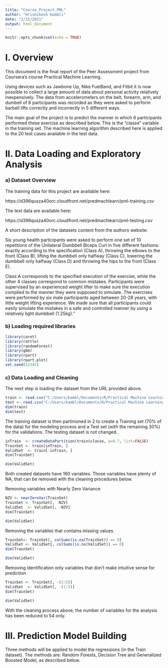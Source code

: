 ```yaml
---
title: "Course_Project_PML"
author: "Hrishikesh Kambli"
date: "2/15/2021"
output: html_document
---
```


```r
knitr::opts_chunk$set(echo = TRUE)
```

# I. Overview
This document is the final report of the Peer Assessment project from Coursera's course Practical Machine Learning.

Using devices such as Jawbone Up, Nike FuelBand, and Fitbit it is now possible to collect a large amount of data about personal activity relatively inexpensively. The data from accelerometers on the belt, forearm, arm, and dumbell of 6 participants was recorded as they were asked to perform barbell lifts correctly and incorrectly in 5 different ways.

The main goal of the project is to predict the manner in which 6 participants performed these exercise as described below. This is the "classe" variable in the training set. The machine learning algorithm described here is applied to the 20 test cases available in the test data.

# II. Data Loading and Exploratory Analysis

### a) Dataset Overview
The training data for this project are available here:

https://d396qusza40orc.cloudfront.net/predmachlearn/pml-training.csv

The test data are available here:

https://d396qusza40orc.cloudfront.net/predmachlearn/pml-testing.csv

A short description of the datasets content from the authors website:

Six young health participants were asked to perform one set of 10 repetitions of the Unilateral Dumbbell Biceps Curl in five different fashions: exactly according to the specification (Class A), throwing the elbows to the front (Class B), lifting the dumbbell only halfway (Class C), lowering the dumbbell only halfway (Class D) and throwing the hips to the front (Class E).

Class A corresponds to the specified execution of the exercise, while the other 4 classes correspond to common mistakes. Participants were supervised by an experienced weight lifter to make sure the execution complied to the manner they were supposed to simulate. The exercises were performed by six male participants aged between 20-28 years, with little weight lifting experience. We made sure that all participants could easily simulate the mistakes in a safe and controlled manner by using a relatively light dumbbell (1.25kg)."

### b) Loading required libraries
```r
library(caret)
library(rattle)
library(randomForest)
library(gbm)
library(rpart)
library(rpart.plot)
set.seed(12345)
```


### c) Data Loading and Cleaning
The next step is loading the dataset from the URL provided above.

```r
train <- read.csv("C:/Users/kambl/Documents/R/Practical Machine Learning/pml-training.csv")
test <- read.csv("C:/Users/kambl/Documents/R/Practical Machine Learning/pml-testing.csv")
dim(train)
dim(test)
```

The training dataset is then partinioned in 2 to create a Training set (70% of the data) for the modeling process and a Test set (with the remaining 30%) for the validations. The testing dataset is not changed.
```r
inTrain  <- createDataPartition(train$classe, p=0.7, list=FALSE)
TrainSet <- train[inTrain, ]
ValidSet  <- train[-inTrain, ]
dim(TrainSet)
```

```r
dim(ValidSet)
```

Both created datasets have 160 variables. Those variables have plenty of NA, that can be removed with the cleaning procedures below. 

Removing variables with Nearly Zero Variance
```r
NZV <- nearZeroVar(TrainSet)
TrainSet <- TrainSet[, -NZV]
ValidSet  <- ValidSet[, -NZV]
dim(TrainSet)
```

```r
dim(ValidSet)
```


Removing the variables that contains missing values.
```r
TrainSet<- TrainSet[, colSums(is.na(TrainSet)) == 0]
ValidSet <- ValidSet[, colSums(is.na(ValidSet)) == 0]
dim(TrainSet)
```

```r
dim(ValidSet)
```

Removing identification only variables that don't make intuitive sense for prediction
```r
TrainSet <- TrainSet[, -(1:5)]
ValidSet  <- ValidSet[, -(1:5)]
dim(TrainSet)
```

```r
dim(ValidSet)
```

With the cleaning process above, the number of variables for the analysis has been reduced to 54 only.


# III. Prediction Model Building
Three methods will be applied to model the regressions (in the Train dataset).
The methods are: Random Forests, Decision Tree and Generalized Boosted Model, as described below.


